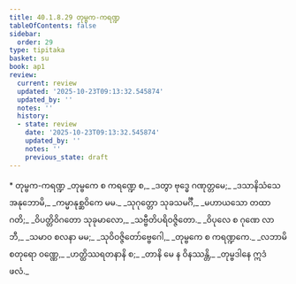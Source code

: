 ```yaml
---
title: 40.1.8.29 တုမ္ဗက-ကရဏ္ဍ
tableOfContents: false
sidebar:
  order: 29
type: tipitaka
basket: su
book: ap1
review:
  current: review
  updated: '2025-10-23T09:13:32.545874'
  updated_by: ''
  notes: ''
  history:
  - state: review
    date: '2025-10-23T09:13:32.545874'
    updated_by: ''
    notes: ''
    previous_state: draft
---
```



<ReviewStatus review={frontmatter.review} showDetails={true} />

<HypothesisAnnotation frontmatter={frontmatter} />

<DynamicBreadcrumb />

<Paragraph type="center" book="ap1">
* တုမ္ဗက-ကရဏ္ဍ
</Paragraph>

<Division number="162" book="ap1" e="ch" v="20" p="365">

<Paragraph number="4459" type="verses" book="ap1">
_တုမ္ဗကေ စ ကရဏ္ဍေ စ,_  
_ဒတွာ ဗုဒ္ဓေ ဂဏုတ္တမေ;_  
_ဒသာနိသံသေ အနုဘောမိ,_  
_ကမ္မာနုစ္ဆဝိကေ မမ._  

</Paragraph>

</Division>
<Division number="163" book="ap1" e="ch" v="20" p="365">

<Paragraph number="4460" type="verses" book="ap1">
_သုဂုတ္တော သုခသမင်္ဂီ,_  
_မဟာယသော တထာဂတိ;_  
_ဝိပတ္တိဝိဂတော သုခုမာလော,_  
_သဗ္ဗီတိပရိဝဇ္ဇိတော._  

</Paragraph>

</Division>
<Division number="164" book="ap1" e="ch" v="20" p="365">

<Paragraph number="4461" type="verses" book="ap1">
_ဝိပုလေ စ ဂုဏေ လာဘီ,_  
_သမာဝ စလနာ မမ;_  
_သုဝိဝဇ္ဇိတော်ဗ္ဗေဂေါ,_  
_တုမ္ဗကေ စ ကရဏ္ဍကေ._  

</Paragraph>

</Division>
<Division number="165" book="ap1" e="ch" v="20" p="365">

<Paragraph number="4462" type="verses" book="ap1">
_လဘာမိ စတုရော ဝဏ္ဏေ,_  
_ဟတ္ထိဿရတနာနိ စ;_  
_တာနိ မေ န ဝိနဿန္တိ,_  
_တုမ္ဗဒါနေ ဣဒံ ဖလံ._
</Paragraph>
</Division>
